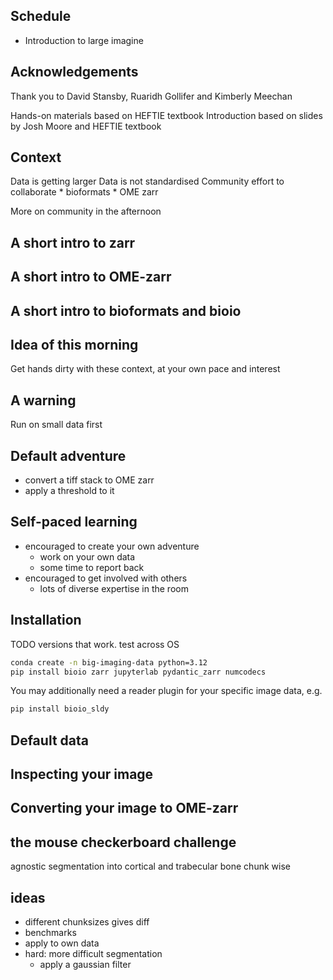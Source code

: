 ## Schedule
* Introduction to large imagine

## Acknowledgements

Thank you to David Stansby, Ruaridh Gollifer and Kimberly Meechan

Hands-on materials based on HEFTIE textbook
Introduction based on slides by Josh Moore and HEFTIE textbook

## Context

Data is getting larger
Data is not standardised
Community effort to collaborate
    * bioformats
    * OME zarr

More on community in the afternoon

## A short intro to zarr

## A short intro to OME-zarr

## A short intro to bioformats and bioio

## Idea of this morning

Get hands dirty with these context, at your own pace and interest

## A warning

Run on small data first

## Default adventure

* convert a tiff stack to OME zarr
* apply a threshold to it

## Self-paced learning

* encouraged to create your own adventure
  * work on your own data
  * some time to report back
* encouraged to get involved with others
  * lots of diverse expertise in the room

## Installation

TODO versions that work. test across OS 

```bash
conda create -n big-imaging-data python=3.12
pip install bioio zarr jupyterlab pydantic_zarr numcodecs
```
You may additionally need a reader plugin for your specific image data, e.g.

```bash
pip install bioio_sldy
```

## Default data

## Inspecting your image

## Converting your image to OME-zarr

## the mouse checkerboard challenge
agnostic segmentation into cortical and trabecular bone chunk wise

## ideas

* different chunksizes gives diff
* benchmarks
* apply to own data
* hard: more difficult segmentation
  * apply a gaussian filter


